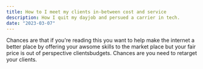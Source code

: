 ```yaml
---
title: How to I meet my clients in-between cost and service
description: How I quit my dayjob and persued a carrier in tech.
date: "2023-03-07"
---
```


Chances are that if you're reading this you want to help make the internet a better place by
offering your awsome skills to the market place but your fair price is out of perspective clientsbudgets.
Chances are you need to retarget your clients.
